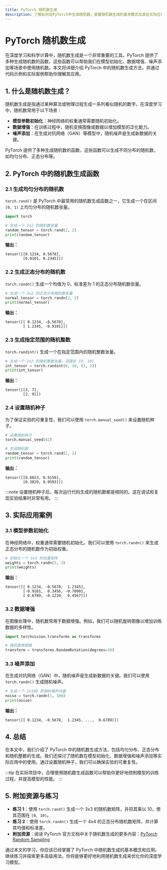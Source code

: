 ```yaml
---
title: PyTorch 随机数生成
description: 了解如何在PyTorch中生成随机数，掌握随机数生成的基本概念及其在实际应用中的使用。
---
```


# PyTorch 随机数生成

在深度学习和科学计算中，随机数生成是一个非常重要的工具。PyTorch 提供了多种生成随机数的函数，这些函数可以帮助我们在模型初始化、数据增强、噪声添加等场景中使用随机数。本文将详细介绍 PyTorch 中的随机数生成方法，并通过代码示例和实际案例帮助你理解其应用。

## 1. 什么是随机数生成？

随机数生成是指通过某种算法或物理过程生成一系列看似随机的数字。在深度学习中，随机数常用于以下场景：

- **模型参数初始化**：神经网络的权重通常需要随机初始化。
- **数据增强**：在训练过程中，随机变换图像或数据以增加模型的泛化能力。
- **噪声添加**：在生成对抗网络（GAN）等模型中，随机噪声是生成新数据的关键。

PyTorch 提供了多种生成随机数的函数，这些函数可以生成不同分布的随机数，如均匀分布、正态分布等。

## 2. PyTorch 中的随机数生成函数

### 2.1 生成均匀分布的随机数

`torch.rand()` 是 PyTorch 中最常用的随机数生成函数之一，它生成一个在区间 `[0, 1)` 上均匀分布的随机数张量。

```python
import torch

# 生成一个 2x2 的随机数张量
random_tensor = torch.rand(2, 2)
print(random_tensor)
```

**输出：**
```
tensor([[0.1234, 0.5678],
        [0.9101, 0.2345]])
```

### 2.2 生成正态分布的随机数

`torch.randn()` 生成一个均值为 0，标准差为 1 的正态分布随机数张量。

```python
# 生成一个 2x2 的正态分布随机数张量
normal_tensor = torch.randn(2, 2)
print(normal_tensor)
```

**输出：**
```
tensor([[ 0.1234, -0.5678],
        [ 1.2345, -0.9101]])
```

### 2.3 生成指定范围的随机整数

`torch.randint()` 生成一个在指定范围内的随机整数张量。

```python
# 生成一个 2x2 的随机整数张量，范围在 [0, 10)
int_tensor = torch.randint(0, 10, (2, 2))
print(int_tensor)
```

**输出：**
```
tensor([[3, 7],
        [2, 9]])
```

### 2.4 设置随机种子

为了保证实验的可重复性，我们可以使用 `torch.manual_seed()` 来设置随机种子。

```python
# 设置随机种子
torch.manual_seed(42)

# 生成随机数
random_tensor = torch.rand(2, 2)
print(random_tensor)
```

**输出：**
```
tensor([[0.8823, 0.9150],
        [0.3829, 0.9593]])
```

:::note
设置随机种子后，每次运行代码生成的随机数都是相同的。这在调试和复现实验结果时非常有用。
:::

## 3. 实际应用案例

### 3.1 模型参数初始化

在神经网络中，权重通常需要随机初始化。我们可以使用 `torch.randn()` 来生成正态分布的随机数作为初始权重。

```python
# 初始化一个 3x3 的权重矩阵
weights = torch.randn(3, 3)
print(weights)
```

**输出：**
```
tensor([[ 0.1234, -0.5678,  1.2345],
        [-0.9101,  0.3456, -0.7890],
        [ 0.6789, -0.1234,  0.4567]])
```

### 3.2 数据增强

在图像处理中，随机数常用于数据增强。例如，我们可以随机旋转图像以增加训练数据的多样性。

```python
import torchvision.transforms as transforms

# 随机旋转图像
transform = transforms.RandomRotation(degrees=30)
```

### 3.3 噪声添加

在生成对抗网络（GAN）中，随机噪声是生成新数据的关键。我们可以使用 `torch.randn()` 生成随机噪声。

```python
# 生成一个 1x100 的随机噪声向量
noise = torch.randn(1, 100)
print(noise)
```

**输出：**
```
tensor([[ 0.1234, -0.5678,  1.2345, ...,  0.6789]])
```

## 4. 总结

在本文中，我们介绍了 PyTorch 中的随机数生成方法，包括均匀分布、正态分布和随机整数的生成。我们还探讨了随机数在模型初始化、数据增强和噪声添加等实际应用中的使用。通过设置随机种子，我们可以确保实验的可重复性。

:::tip
在实际项目中，合理使用随机数生成函数可以帮助你更好地控制模型的训练过程，并提高模型的性能。
:::

## 5. 附加资源与练习

- **练习 1**：使用 `torch.rand()` 生成一个 3x3 的随机数矩阵，并将其乘以 10，使其范围在 `[0, 10)`。
- **练习 2**：使用 `torch.randn()` 生成一个 4x4 的正态分布随机数矩阵，并计算其均值和标准差。
- **附加资源**：阅读 PyTorch 官方文档中关于随机数生成的更多内容：[PyTorch Random Sampling](https://pytorch.org/docs/stable/torch.html#random-sampling)

通过本文的学习，你应该已经掌握了 PyTorch 中随机数生成的基本概念和应用。继续练习并探索更多高级用法，你将能够更好地利用随机数生成来优化你的深度学习模型。
